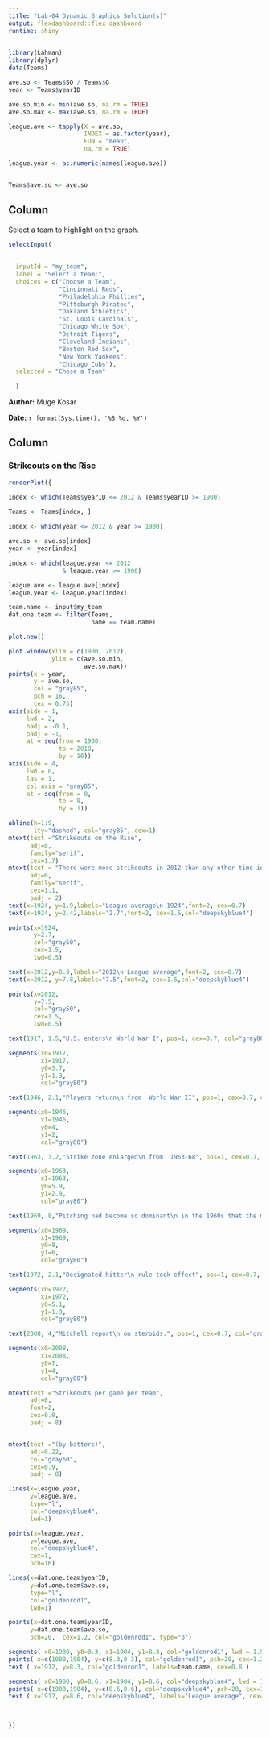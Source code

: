 ---
title: "Lab-04 Dynamic Graphics Solution(s)"
output: flexdashboard::flex_dashboard
runtime: shiny
---

```{r global, include = FALSE}

library(Lahman)
library(dplyr)
data(Teams)

ave.so <- Teams$SO / Teams$G
year <- Teams$yearID

ave.so.min <- min(ave.so, na.rm = TRUE)
ave.so.max <- max(ave.so, na.rm = TRUE)

league.ave <- tapply(X = ave.so, 
                     INDEX = as.factor(year), 
                     FUN = "mean", 
                     na.rm = TRUE)

league.year <- as.numeric(names(league.ave))


Teams$ave.so <- ave.so

```



Column {.sidebar}
-----------------------------------------------------------------------

Select a team to highlight on the graph.

```{r}


selectInput(
  
  
  inputId = "my_team",
  label = "Select a team:",
  choices = c("Choose a Team",
              "Cincinnati Reds",
              "Philadelphia Phillies",
              "Pittsburgh Pirates",
              "Oakland Athletics",
              "St. Louis Cardinals",
              "Chicago White Sox",
              "Detroit Tigers",
              "Cleveland Indians",
              "Boston Red Sox",
              "New York Yankees",
              "Chicago Cubs"),
  selected = "Chose a Team"
  
  )


```


**Author:** Muge Kosar

**Date:**  `r format(Sys.time(), '%B %d, %Y')`


Column
-----------------------------------------------------------------------

### Strikeouts on the Rise

```{r, fig.width=12,fig.height=8}

renderPlot({

index <- which(Teams$yearID <= 2012 & Teams$yearID >= 1900)

Teams <- Teams[index, ]
  
index <- which(year <= 2012 & year >= 1900)

ave.so <- ave.so[index]
year <- year[index]

index <- which(league.year <= 2012 
               & league.year >= 1900)

league.ave <- league.ave[index]
league.year <- league.year[index]

team.name <- input$my_team                  
dat.one.team <- filter(Teams, 
                       name == team.name)   

plot.new()

plot.window(xlim = c(1900, 2012), 
            ylim = c(ave.so.min, 
                     ave.so.max))
points(x = year, 
       y = ave.so,
       col = "gray85",
       pch = 16,
       cex = 0.75)
axis(side = 1,                      
     lwd = 2,                       
     hadj = -0.1,                   
     padj = -1,                     
     at = seq(from = 1900, 
              to = 2010, 
              by = 10))             
axis(side = 4,                     
     lwd = 0,                       
     las = 1,                       
     col.axis = "gray85",          
     at = seq(from = 0,             
              to = 9, 
              by = 1))

abline(h=1:9,
       lty="dashed", col="gray85", cex=1) 
mtext(text ="Strikeouts on the Rise",
      adj=0,
      family="serif",
      cex=1.7)
mtext(text = "There were more strikeouts in 2012 than any other time in major league history",
      adj=0,
      family="serif",
      cex=1.1,
      padj = 2)
text(x=1924, y=1.9,labels="League average\n 1924",font=2, cex=0.7)
text(x=1924, y=2.42,labels="2.7",font=2, cex=1.5,col="deepskyblue4")

points(x=1924,
       y=2.7,
       col="gray50",
       cex=1.5,
       lwd=0.5)

text(x=2012,y=8.3,labels="2012\n League average",font=2, cex=0.7)
text(x=2012, y=7.8,labels="7.5",font=2, cex=1.5,col="deepskyblue4")

points(x=2012,
       y=7.5,
       col="gray50",
       cex=1.5,
       lwd=0.5)

text(1917, 1.5,"U.S. enters\n World War I", pos=1, cex=0.7, col="gray80")

segments(x0=1917,
         x1=1917,
         y0=3.7,
         y1=1.3,
         col="gray80")

text(1946, 2.1,"Players return\n from  World War II", pos=1, cex=0.7, col="gray80")

segments(x0=1946,
         x1=1946,
         y0=4,
         y1=2,
         col="gray80")

text(1963, 3.2,"Strike zone enlarged\n from  1963-68", pos=1, cex=0.7, col="gray80")

segments(x0=1963,
         x1=1963,
         y0=5.9,
         y1=2.9,
         col="gray80")

text(1969, 8,"Pitching had become so dominant\n in the 1960s that the mound\n was lowered in 1969.", pos=3, cex=0.7, col="gray80")

segments(x0=1969,
         x1=1969,
         y0=8,
         y1=6,
         col="gray80")

text(1972, 2.1,"Designated hitter\n rule took effect", pos=1, cex=0.7, col="gray80")

segments(x0=1972,
         x1=1972,
         y0=5.1,
         y1=1.9,
         col="gray80")

text(2008, 4,"Mitchell report\n on steroids.", pos=1, cex=0.7, col="gray80")

segments(x0=2008,
         x1=2008,
         y0=7,
         y1=4,
         col="gray80")

mtext(text ="Strikeouts per game per team",
      adj=0,
      font=2,
      cex=0.9,
      padj = 8)


mtext(text ="(by batters)",
      adj=0.22,
      col="gray60",
      cex=0.9,
      padj = 8) 

lines(x=league.year,
      y=league.ave,
      type="l",
      col="deepskyblue4",
      lwd=1)

points(x=league.year,
      y=league.ave,
      col="deepskyblue4",
      cex=1,
      pch=16)

lines(x=dat.one.team$yearID,
      y=dat.one.team$ave.so,
      type="l",
      col="goldenrod1",
      lwd=1)

points(x=dat.one.team$yearID,
      y=dat.one.team$ave.so,
      pch=20,  cex=1.2, col="goldenrod1", type="b")

segments( x0=1900, y0=8.3, x1=1904, y1=8.3, col="goldenrod1", lwd = 1.5 )
points( x=c(1900,1904), y=c(8.3,8.3), col="goldenrod1", pch=20, cex=1.2 )
text ( x=1912, y=8.3, col="goldenrod1", labels=team.name, cex=0.8 )

segments( x0=1900, y0=8.6, x1=1904, y1=8.6, col="deepskyblue4", lwd = 1.5 )
points( x=c(1900,1904), y=c(8.6,8.6), col="deepskyblue4", pch=20, cex=1.2 )
text ( x=1912, y=8.6, col="deepskyblue4", labels="League average", cex=0.8 )


  
})

```

